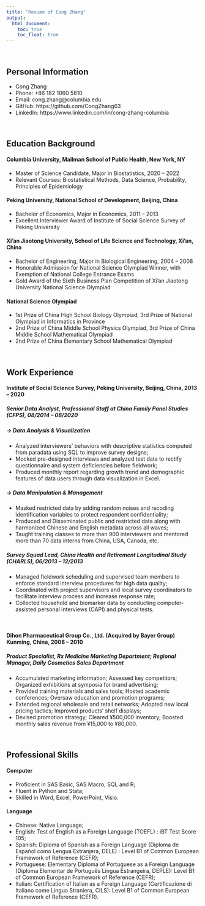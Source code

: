 ```yaml
---
title: "Resume of Cong Zhang"
output: 
  html_document:
    toc: true
    toc_float: true
---
```


<br/>

## Personal Information

* Cong Zhang
* Phone: +86 182 1060 5810
* Email: cong.zhang@columbia.edu
* GitHub: https://github.com/CongZhang63
* LinkedIn: https://www.linkedin.com/in/cong-zhang-columbia

<br/>

## Education Background

#### Columbia University, Mailman School of Public Health, New York, NY
* Master of Science Candidate, Major in Biostatistics, 2020 – 2022
* Relevant Courses: Biostatistical Methods, Data Science, Probability, Principles of Epidemiology

#### Peking University, National School of Development, Beijing, China
* Bachelor of Economics, Major in Economics, 2011 – 2013
* Excellent Interviewer Award of Institute of Social Science Survey of Peking University

#### Xi'an Jiaotong University, School of Life Science and Technology, Xi'an, China
* Bachelor of Engineering, Major in Biological Engineering, 2004 – 2008
* Honorable Admission for National Science Olympiad Winner, with Exemption of National College Entrance Exams
* Gold Award of the Sixth Business Plan Competition of Xi'an Jiaotong University
National Science Olympiad

#### National Science Olympiad
* 1st Prize of China High School Biology Olympiad, 3rd Prize of National Olympiad in Informatics in Province
* 2nd Prize of China Middle School Physics Olympiad, 3rd Prize of China Middle School Mathematical Olympiad
* 2nd Prize of China Elementary School Mathematical Olympiad

<br/>
 
## Work Experience
#### Institute of Social Science Survey, Peking University, Beijing, China, 2013 – 2020 
##### Senior Data Analyst, Professional Staff at China Family Panel Studies (CFPS), 08/2014 – 08/2020

##### -> Data Analysis & Visualization
* Analyzed interviewers’ behaviors with descriptive statistics computed from paradata using SQL to improve survey designs;
* Mocked pre-designed interviews and analyzed test data to rectify questionnaire and system deficiencies before fieldwork;
* Produced monthly report regarding growth trend and demographic features of data users through data visualization in Excel.

##### -> Data Manipulation & Management
* Masked restricted data by adding random noises and recoding identification variables to protect respondent confidentiality;
* Produced and Disseminated public and restricted data along with harmonized Chinese and English metadata across all waves;
* Taught training classes to more than 900 interviewers and mentored more than 70 data interns from China, USA, Canada, etc.

##### Survey Squad Lead, China Health and Retirement Longitudinal Study (CHARLS), 06/2013 – 12/2013
* Managed fieldwork scheduling and supervised team members to enforce standard interview procedures for high data quality;
* Coordinated with project supervisors and local survey coordinators to facilitate interview process and increase response rate;
* Collected household and biomarker data by conducting computer-assisted personal interviews (CAPI) and physical tests.

<br/>

#### Dihon Pharmaceutical Group Co., Ltd. (Acquired by Bayer Group)	Kunming, China, 2008 – 2010
##### Product Specialist, Rx Medicine Marketing Department; Regional Manager, Daily Cosmetics Sales Department
* Accumulated marketing information; Assessed key competitors; Organized exhibitions at symposia for brand advertising;
* Provided training materials and sales tools; Hosted academic conferences; Oversaw education and promotion programs;
* Extended regional wholesale and retail networks; Adopted new local pricing tactics; Improved products' shelf displays;
* Devised promotion strategy; Cleared ¥500,000 inventory; Boosted monthly sales revenue from ¥15,000 to ¥80,000.

<br/>

## Professional Skills
#### Computer
* Proficient in SAS Basic, SAS Macro, SQL and R;
* Fluent in Python and Stata;
* Skilled in Word, Excel, PowerPoint, Visio.

#### Language
* Chinese: Native Language;
* English: Test of English as a Foreign Language (TOEFL) : iBT Test Score 105;
* Spanish: Diploma of Spanish as a Foreign Language (Diploma de Español como Lengua Extranjera, DELE) : Level B1 of Common European Framework of Reference (CEFR);
* Portuguese: Elementary Diploma of Portuguese as a Foreign Language (Diploma Elementar de Português Língua Estrangeira, DEPLE): Level B1 of Common European Framework of Reference (CEFR);
* Italian: Certification of Italian as a Foreign Language (Certificazione di Italiano come Lingua Straniera, CILS): Level B1 of Common European Framework of Reference (CEFR).
